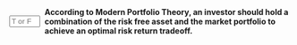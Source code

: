 
::: {.question-block}

<form onsubmit="event.preventDefault(); checkAnswerBox('module3_tf_q47','T')" style="display: flex; align-items: center; gap: 8px;">
<input type="text" id="module3_tf_q47" name="module3_tf_q47" maxlength="1" placeholder="T or F" style="width: 55px;" data-correct-answer="T" /> 
<label for="module3_tf_q47"><strong>According to Modern Portfolio Theory, an investor should hold a combination of the risk free asset and the market portfolio to achieve an optimal risk return tradeoff.</strong></label>
</form>

<div id="feedback-module3_tf_q47" class="feedback" data-status="" style="display:none;">
The sentence is TRUE. Combining the market portfolio with the risk free asset along the CML yields the best attainable trade off.
</div>
:::
